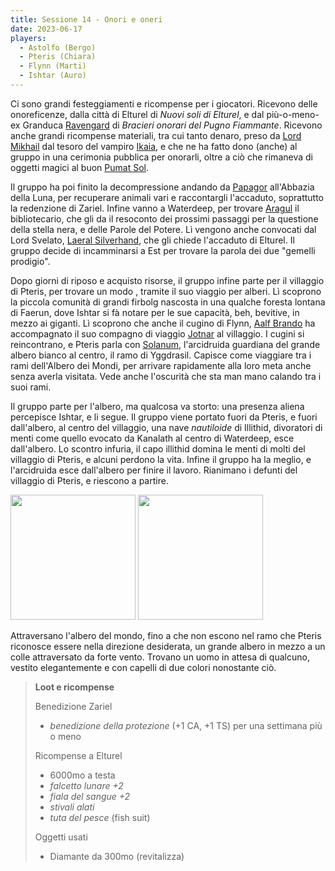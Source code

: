 ```yaml
---
title: Sessione 14 - Onori e oneri
date: 2023-06-17
players:
  - Astolfo (Bergo)
  - Pteris (Chiara)
  - Flynn (Marti)
  - Ishtar (Auro)
---
```


Ci sono grandi festeggiamenti e ricompense per i giocatori. Ricevono delle onoreficenze, dalla città di Elturel di *Nuovi soli di Elturel*, e dal più-o-meno-ex Granduca [Ravengard](../npc/baldursgate#ulder-ravengard) di *Bracieri onorari del Pugno Fiammante*. Ricevono anche grandi ricompense materiali, tra cui tanto denaro, preso da [Lord Mikhail](../npc/elturel#lord-mikhail-manthar) dal tesoro del vampiro [Ikaia](../npc/elturel#klav-ikaia), e che ne ha fatto dono (anche) al gruppo in una cerimonia pubblica per onorarli, oltre a ciò che rimaneva di oggetti magici al buon [Pumat Sol](../npc/elturel#pumat-sol).

Il gruppo ha poi finito la decompressione andando da [Papagor](../npc/pgrel#papagor-fumonero) all'Abbazia della Luna, per recuperare animali vari e raccontargli l'accaduto, soprattutto la redenzione di Zariel. Infine vanno a Waterdeep, per trovare [Aragul](../npc/elturel#aragul) il bibliotecario, che gli da il resoconto dei prossimi passaggi per la questione della stella nera, e delle Parole del Potere. Lì vengono anche convocati dal Lord Svelato, [Laeral Silverhand](../npc/waterdeep#laeral-silverhand), che gli chiede l'accaduto di Elturel. Il gruppo decide di incamminarsi a Est per trovare la parola dei due "gemelli prodigio".

Dopo giorni di riposo e acquisto risorse, il gruppo infine parte per il villaggio di Pteris, per trovare un modo , tramite il suo viaggio per alberi. Lì scoprono la piccola comunità di grandi firbolg nascosta in una qualche foresta lontana di Faerun, dove Ishtar si fà notare per le sue capacità, beh, bevitive, in mezzo ai giganti. Lì scoprono che anche il cugino di Flynn, [Aalf Brando](../npc/pgrel#aalf-brando) ha accompagnato il suo compagno di viaggio [Jotnar](../npc/pgrel#jotnar-bramatempesta) al villaggio. I cugini si reincontrano, e Pteris parla con [Solanum](../npc/pgrel#solanum), l'arcidruida guardiana del grande albero bianco al centro, il ramo di Yggdrasil. Capisce come viaggiare tra i rami dell'Albero dei Mondi, per arrivare rapidamente alla loro meta anche senza averla visitata. Vede anche l'oscurità che sta man mano calando tra i suoi rami.

Il gruppo parte per l'albero, ma qualcosa va storto: una presenza aliena percepisce Ishtar, e li segue. Il gruppo viene portato fuori da Pteris, e fuori dall'albero, al centro del villaggio, una nave *nautiloide* di Illithid, divoratori di menti come quello evocato da Kanalath al centro di Waterdeep, esce dall'albero. Lo scontro infuria, il capo illithid domina le menti di molti del villaggio di Pteris, e alcuni perdono la vita. Infine il gruppo ha la meglio, e l'arcidruida esce dall'albero per finire il lavoro. Rianimano i defunti del villaggio di Pteris, e riescono a partire.

<Image src="https://www.aidedd.org/dnd/images/ulitharid.jpg" inferSize height="200px" alt="" /> <Image src="https://www.aidedd.org/dnd/images/mind-flayer.jpg" inferSize height="200px" alt="" />

Attraversano l'albero del mondo, fino a che non escono nel ramo che Pteris riconosce essere nella direzione desiderata, un grande albero in mezzo a un colle attraversato da forte vento. Trovano un uomo in attesa di qualcuno, vestito elegantemente e con capelli di due colori nonostante ciò.

> **Loot e ricompense**
>
> Benedizione Zariel
> - *benedizione della protezione* (+1 CA, +1 TS) per una settimana più o meno 
>
> Ricompense a Elturel
> - 6000mo a testa
> - *falcetto lunare +2*
> - *fiala del sangue +2*
> - *stivali alati*
> - *tuta del pesce* (fish suit)
>
> Oggetti usati
> - Diamante da 300mo (revitalizza)
